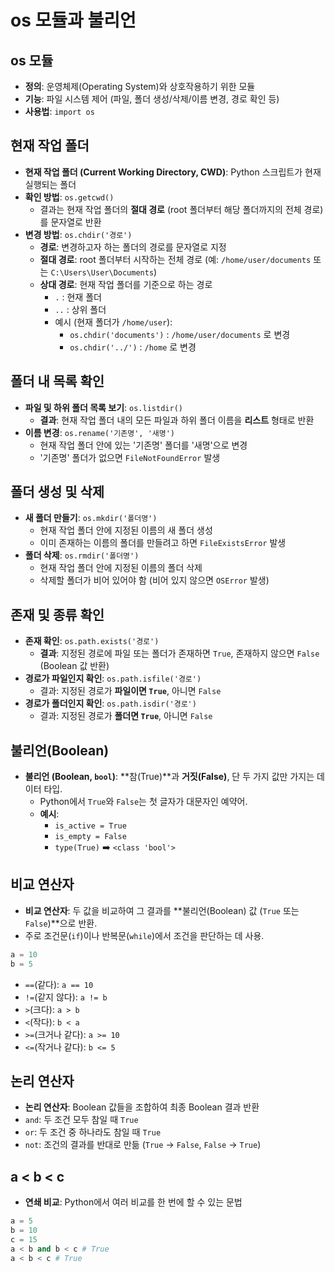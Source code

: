
# os 모듈과 불리언



## os 모듈

* **정의**: 운영체제(Operating System)와 상호작용하기 위한 모듈
* **기능**: 파일 시스템 제어 (파일, 폴더 생성/삭제/이름 변경, 경로 확인 등)
* **사용법**: `import os`



## 현재 작업 폴더

* **현재 작업 폴더 (Current Working Directory, CWD)**: Python 스크립트가 현재 실행되는 폴더
* **확인 방법**: `os.getcwd()`
    * 결과는 현재 작업 폴더의 **절대 경로** (root 폴더부터 해당 폴더까지의 전체 경로)를 문자열로 반환
* **변경 방법**: `os.chdir('경로')`
    * **경로**: 변경하고자 하는 폴더의 경로를 문자열로 지정
    * **절대 경로**: root 폴더부터 시작하는 전체 경로 (예: `/home/user/documents` 또는 `C:\Users\User\Documents`)
    * **상대 경로**: 현재 작업 폴더를 기준으로 하는 경로
        * `.` : 현재 폴더
        * `..` : 상위 폴더
        * 예시 (현재 폴더가 `/home/user`):
            * `os.chdir('documents')` : `/home/user/documents` 로 변경
            * `os.chdir('../')` : `/home` 로 변경



## 폴더 내 목록 확인

* **파일 및 하위 폴더 목록 보기**: `os.listdir()`
    * **결과**: 현재 작업 폴더 내의 모든 파일과 하위 폴더 이름을 **리스트** 형태로 반환
* **이름 변경**: `os.rename('기존명', '새명')`
    * 현재 작업 폴더 안에 있는 '기존명' 폴더를 '새명'으로 변경
    * '기존명' 폴더가 없으면 `FileNotFoundError` 발생


## 폴더 생성 및 삭제

* **새 폴더 만들기**: `os.mkdir('폴더명')`
    * 현재 작업 폴더 안에 지정된 이름의 새 폴더 생성
    * 이미 존재하는 이름의 폴더를 만들려고 하면 `FileExistsError` 발생
* **폴더 삭제**: `os.rmdir('폴더명')`
    * 현재 작업 폴더 안에 지정된 이름의 폴더 삭제
    * 삭제할 폴더가 비어 있어야 함 (비어 있지 않으면 `OSError` 발생)


## 존재 및 종류 확인

* **존재 확인**: `os.path.exists('경로')`
    * **결과**: 지정된 경로에 파일 또는 폴더가 존재하면 `True`, 존재하지 않으면 `False` (Boolean 값 반환)
* **경로가 파일인지 확인**: `os.path.isfile('경로')`
    * 결과: 지정된 경로가 **파일이면 `True`**, 아니면 `False`
* **경로가 폴더인지 확인**: `os.path.isdir('경로')`
    * 결과: 지정된 경로가 **폴더면 `True`**, 아니면 `False`


## 불리언(Boolean)

* **불리언 (Boolean, `bool`)**: **참(True)**과 **거짓(False)**, 단 두 가지 값만 가지는 데이터 타입.
    * Python에서 `True`와 `False`는 첫 글자가 대문자인 예약어.
    * **예시**:
        * `is_active = True`
        * `is_empty = False`
        * `type(True)` ➡️ `<class 'bool'>`



## 비교 연산자

* **비교 연산자**: 두 값을 비교하여 그 결과를 **불리언(Boolean) 값 (`True` 또는 `False`)**으로 반환.
* 주로 조건문(`if`)이나 반복문(`while`)에서 조건을 판단하는 데 사용.

```python
a = 10
b = 5
```

- `==`(같다): `a == 10`
- `!=`(같지 않다): `a != b`
- `>`(크다): `a > b`
- `<`(작다): `b < a`
- `>=`(크거나 같다): `a >= 10`
- `<=`(작거나 같다): `b <= 5`



## 논리 연산자

- **논리 연산자**: Boolean 값들을 조합하여 최종 Boolean 결과 반환
- `and`: 두 조건 모두 참일 때 `True`
- `or`: 두 조건 중 하나라도 참일 때 `True`
- `not`: 조건의 결과를 반대로 만듦 (`True` -> `False`, `False` -> `True`)



## a < b < c
* **연쇄 비교**: Python에서 여러 비교를 한 번에 할 수 있는 문법

```python
a = 5
b = 10
c = 15
a < b and b < c # True
a < b < c # True
```
